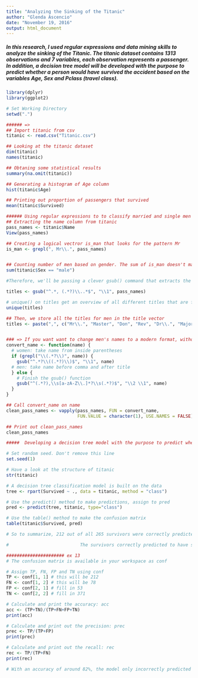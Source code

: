 ```yaml
---
title: "Analyzing the Sinking of the Titanic"
author: "Glenda Ascencio"
date: "November 19, 2016"
output: html_document
---
```

##### In this research, I used regular expressions and data mining skills to analyze the sinking of the Titanic. The titanic dataset contains 1313 observations and 7 variables, each observation represents a passenger. In addition, a decision tree model will be developed with the purpose to predict whether a person would have survived the accident based on the variables Age, Sex and Pclass (travel class). 

```r
library(dplyr)
library(ggplot2)

# Set Working Directory
setwd(".")

###### =>
## Import titanic from csv
titanic <- read.csv("Titanic.csv")

## Looking at the titanic dataset
dim(titanic)
names(titanic)

## Obtaning some statistical results
summary(na.omit(titanic))

## Generating a histogram of Age column
hist(titanic$Age)

## Printing out proportion of passengers that survived
mean(titanic$Survived)

###### Using regular expressions to to classify married and single men and women      #####
## Extracting the name column from titanic
pass_names <- titanic$Name
View(pass_names)

## Creating a logical vectror is_man that looks for the pattern Mr
is_man <- grepl(", Mr\\.", pass_names)


## Counting number of men based on gender. The sum of is_man doesn't match with the Sex column in titanic, so we've must have missed some titles that also refer to men! 
sum(titanic$Sex == "male")

#Therefore, we'll be passing a clever gsub() command that extracts the title part for the titanic dataset. The pattern we'll need is the following: "^.*, (.*?)\\..*$"

titles <- gsub("^.*, (.*?)\\..*$", "\\1", pass_names)

# unique() on titles get an overview of all different titles that are found in the name vector. 
unique(titles)

## Then, we store all the titles for men in the title vector
titles <- paste(",", c("Mr\\.", "Master", "Don", "Rev", "Dr\\.", "Major", "Sir", "Col", "Capt", "Jonkheer"))


### => If you want want to change men's names to a modern format, without a title, and change the women's names to only include their own name you can do the following command
convert_name <- function(name) {
  # women: take name from inside parentheses
  if (grepl("\\(.*?\\)", name)) {
    gsub("^.*?\\((.*?)\\)$", "\\1", name)
  # men: take name before comma and after title
  } else {
    # Finish the gsub() function
    gsub("^(.*?),\\s[a-zA-Z\\.]*?\\s(.*?)$", "\\2 \\1", name)
  }
}

## Call convert_name on name
clean_pass_names <- vapply(pass_names, FUN = convert_name,
                           FUN.VALUE = character(1), USE.NAMES = FALSE)

## Print out clean_pass_names
clean_pass_names

#####  Developing a decision tree model with the purpose to predict whether a person would have survived the accident based on the variables Age, Sex and Pclass (travel class) #####

# Set random seed. Don't remove this line
set.seed(1)

# Have a look at the structure of titanic
str(titanic)

# A decision tree classification model is built on the data
tree <- rpart(Survived ~ ., data = titanic, method = "class")

# Use the predict() method to make predictions, assign to pred
pred <- predict(tree, titanic, type="class")

# Use the table() method to make the confusion matrix
table(titanic$Survived, pred)

# So to summarize, 212 out of all 265 survivors were correctly predicted to have survived. On the other hand, 371 out of the 449 deceased were correctly predicted to have perished. 

#                           The survivors correctly predicted to have survived: true positives (TP). The deceased who were wrongly predicted to have survived: false positives (FP). The survivors who were wrongly predicted to have perished: false negatives (FN). The deceased who were correctly predicted to have perished: true negatives (TN)

###################### ex 13
# The confusion matrix is available in your workspace as conf

# Assign TP, FN, FP and TN using conf
TP <- conf[1, 1] # this will be 212
FN <- conf[1, 2] # this will be 78
FP <- conf[2, 1] # fill in 53
TN <- conf[2, 2] # fill in 371

# Calculate and print the accuracy: acc
acc <- (TP+TN)/(TP+FN+FP+TN)
print(acc)

# Calculate and print out the precision: prec
prec <- TP/(TP+FP)
print(prec)

# Calculate and print out the recall: rec
rec <- TP/(TP+FN)
print(rec)

# With an accuracy of around 82%, the model only incorrectly predicted 18% of the passengers' fates. 

```

